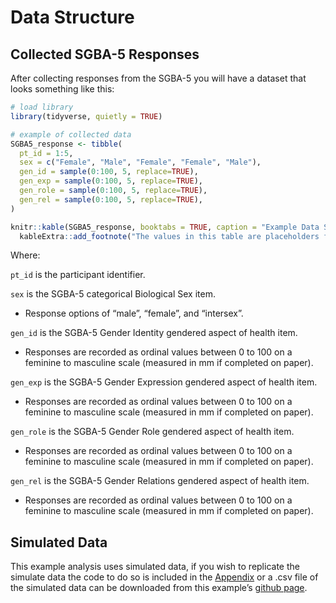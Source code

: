 # Data Structure {#data-structure}

## Collected SGBA-5 Responses

After collecting responses from the SGBA-5 you will have a dataset that looks something like this:

```r
# load library
library(tidyverse, quietly = TRUE)

# example of collected data
SGBA5_response <- tibble(
  pt_id = 1:5,
  sex = c("Female", "Male", "Female", "Female", "Male"),
  gen_id = sample(0:100, 5, replace=TRUE),
  gen_exp = sample(0:100, 5, replace=TRUE),
  gen_role = sample(0:100, 5, replace=TRUE),
  gen_rel = sample(0:100, 5, replace=TRUE),
)
```

```r
knitr::kable(SGBA5_response, booktabs = TRUE, caption = "Example Data Structure") %>%
  kableExtra::add_footnote("The values in this table are placeholders for the example, not real data", notation = "none")
```

Where:

`pt_id` is the participant identifier.  

`sex` is the SGBA-5 categorical Biological Sex item.  

  - Response options of "male", "female", and "intersex".  

`gen_id` is the SGBA-5 Gender Identity gendered aspect of health item.  

  - Responses are recorded as ordinal values between 0 to 100 on a feminine to masculine scale (measured in mm if completed on paper).  

`gen_exp` is the SGBA-5 Gender Expression gendered aspect of health item.  

  - Responses are recorded as ordinal values between 0 to 100 on a feminine to masculine scale (measured in mm if completed on paper).  

`gen_role` is the SGBA-5 Gender Role gendered aspect of health item.  

  - Responses are recorded as ordinal values between 0 to 100 on a feminine to masculine scale (measured in mm if completed on paper).  

`gen_rel` is the SGBA-5 Gender Relations gendered aspect of health item.  

  - Responses are recorded as ordinal values between 0 to 100 on a feminine to masculine scale (measured in mm if completed on paper).


## Simulated Data

This example analysis uses simulated data, if you wish to replicate the simulate data the code to do so is included in the [Appendix](#sec:sim-data) or a .csv file of the simulated data can be downloaded from this example's [github page](https://github.com/putman-a/SGBA-5_example_analysis/%s).

